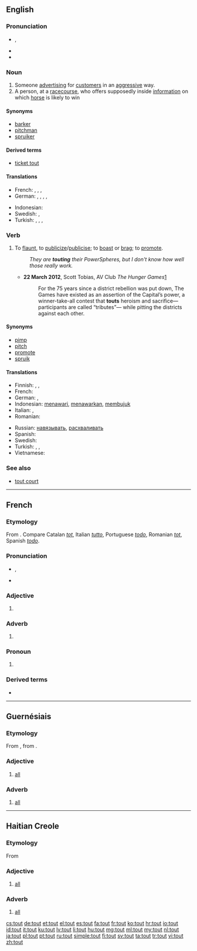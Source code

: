 ==English==
{{was wotd|2009|January|22}}

===Pronunciation===
* {{IPA|/taʊt/}}, {{X-SAMPA|/taUt/}}
* {{audio|en-us-tout.ogg|Audio (US)}}
* {{rhymes|aʊt}}

===Noun===
{{wikipedia}}
{{en-noun}}

# Someone [[advertise|advertising]] for [[customer|customers]] in an [[aggressive]] way.
# A person, at a [[racecourse]], who offers supposedly inside [[information]] on which [[horse]] is likely to win

====Synonyms====
* [[barker]]
* [[pitchman]]
* [[spruiker]]

====Derived terms====
* [[ticket tout]]

====Translations====
{{trans-top|someone advertising for customers in an aggressive way}}
* French: {{t+|fr|racoleur|m}},  {{t-|fr|vendeur ambulant|m}},  {{t+|fr|rabatteur|m}},  {{t+|fr|pronostiqueur|m}}
* German: {{qualifier|US}} {{t-|de|Drogenvermittler|m}}, {{qualifier|US}} {{t-|de|Drogenvermittlerin|f}}, {{qualifier|UK}} {{t-|de|Kartenschwarzhändler|m}}, {{qualifier|UK}} {{t-|de|Kartenschwarzhändlerin|f}}, {{t-|de|Schlepperin|f}}
{{trans-mid}}
* Indonesian: {{t+|id|calo|xs=Indonesian}}
* Swedish: {{t-|sv|biljettförsäljare (illegal)}}, {{t-|sv|kundvärvare}}
* Turkish: {{t-|tr|arsız satıcı}}, {{t+|tr|çığırtkan}}, {{t+|tr|karaborsacı}}, {{t+|tr|tahminci}}
{{trans-bottom}}

===Verb===
{{en-verb}}

# {{transitive}} To [[flaunt]], to [[publicize]]/[[publicise]]; to [[boast]] or [[brag]]; to [[promote]].
#: ''They are '''touting''' their PowerSpheres, but I don't know how well those really work.''
#* '''22 March 2012''', Scott Tobias, AV Club ''The Hunger Games''[http://www.avclub.com/articles/the-hunger-games,71293/]
#*: For the 75 years since a district rebellion was put down, The Games have existed as an assertion of the Capital’s power, a winner-take-all contest that '''touts''' heroism and sacrifice—participants are called “tributes”— while pitting the districts against each other.

====Synonyms====
* [[pimp]]
* [[pitch]]
* [[promote]]
* [[spruik]]

====Translations====
{{trans-top|To flaunt, to publicize/publicise; to boast or brag; to promote}}
* Finnish: {{t+|fi|kehua}}, {{t+|fi|ylistää}}, {{t+|fi|mainostaa}}
* French: {{t+|fr|racoler}}
* German: {{l|de|aufdringlich}} {{t+|de|ankündigen}}, {{t+|de|werben}} {{l|de|für}}
* Indonesian: [[tawar|menawari]], [[tawar|menawarkan]], [[bujuk|membujuk]]
* Italian: {{t+|it|pubblicizzare}}, {{t+|it|propagandare}}
* Romanian: {{t+|ro|racola}}
{{trans-mid}}
* Russian: [[навязывать]], [[расхваливать]]
* Spanish: {{t+|es|presumir}}
* Swedish: {{t-|sv|pracka (på ngn en vara)}}
* Turkish: {{l|tr|çığırtkanlık}} {{t+|tr|etmek}}, {{l|tr|müşteri}} {{t+|tr|toplamak}}, {{l|tr|tiyo}} {{t+|tr|vermek}}
* Vietnamese: {{t+|vi|công bố}}
{{trans-bottom}}

===See also===
* [[tout court]]

----

==French==

===Etymology===
From {{etyl|fro|fr}} {{term|tot|lang=fro}}. Compare Catalan ''[[tot]]'', Italian ''[[tutto]]'', Portuguese ''[[todo]]'', Romanian ''[[tot]]'', Spanish ''[[todo]]''.

===Pronunciation===
* {{IPA|/tu/|lang=fr}}, {{X-SAMPA|/tu/}}
* {{audio|Fr-tout.ogg|audio}}

===Adjective===
{{fr-adj}}

# {{l|en|all}}

===Adverb===
{{fr-adv}}

# {{l|en|all}}

===Pronoun===
{{fr-pron}}

# {{l|en|everything}}

===Derived terms===
* {{l|fr|tout le monde}}

----

==Guernésiais==

===Etymology===
From {{etyl|fro|roa-grn}} {{term|tot|lang=fro}}, from {{etyl|la|roa-grn}} {{term|totus|tōtus|lang=la}}.

===Adjective===
{{roa-grn-adj}}

# [[all]]

===Adverb===
{{roa-grn-adv}}

# [[all]]

----

==Haitian Creole==

===Etymology===
From {{etyl|fr|ht}} {{term|tout||all|lang=fr}}

===Adjective===
{{head|ht|adjective}}

# [[all]]

===Adverb===
{{head|ht|adverb}}

# [[all]]

[[cs:tout]]
[[de:tout]]
[[et:tout]]
[[el:tout]]
[[es:tout]]
[[fa:tout]]
[[fr:tout]]
[[ko:tout]]
[[hr:tout]]
[[io:tout]]
[[id:tout]]
[[it:tout]]
[[ku:tout]]
[[lv:tout]]
[[li:tout]]
[[hu:tout]]
[[mg:tout]]
[[ml:tout]]
[[my:tout]]
[[nl:tout]]
[[ja:tout]]
[[pl:tout]]
[[pt:tout]]
[[ru:tout]]
[[simple:tout]]
[[fi:tout]]
[[sv:tout]]
[[ta:tout]]
[[tr:tout]]
[[vi:tout]]
[[zh:tout]]